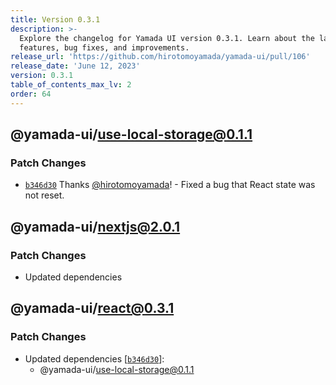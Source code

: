 ```yaml
---
title: Version 0.3.1
description: >-
  Explore the changelog for Yamada UI version 0.3.1. Learn about the latest
  features, bug fixes, and improvements.
release_url: 'https://github.com/hirotomoyamada/yamada-ui/pull/106'
release_date: 'June 12, 2023'
version: 0.3.1
table_of_contents_max_lv: 2
order: 64
---
```


## @yamada-ui/use-local-storage@0.1.1

### Patch Changes

- [`b346d30`](https://github.com/hirotomoyamada/yamada-ui/commit/b346d305d809e72ff47dca7f8b4898b2597cac10) Thanks [@hirotomoyamada](https://github.com/hirotomoyamada)! - Fixed a bug that React state was not reset.

## @yamada-ui/nextjs@2.0.1

### Patch Changes

- Updated dependencies

## @yamada-ui/react@0.3.1

### Patch Changes

- Updated dependencies \[[`b346d30`](https://github.com/hirotomoyamada/yamada-ui/commit/b346d305d809e72ff47dca7f8b4898b2597cac10)]:
  - @yamada-ui/use-local-storage@0.1.1
